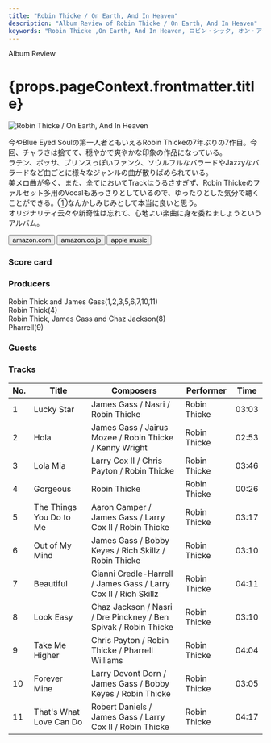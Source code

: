 ```yaml
---
title: "Robin Thicke / On Earth, And In Heaven"
description: "Album Review of Robin Thicke / On Earth, And In Heaven"
keywords: "Robin Thicke ,On Earth, And In Heaven, ロビン・シック, オン・アース・アンド・イン・ヘヴン"
---
```





<p className="largeP">Album Review</p>
<h1 className="h1--no--margin">{props.pageContext.frontmatter.title}</h1>

<Row className="image-card-group">
	<Column colMd={"3"} colLg={"4"} noGutterMdLeft="">
    <ImageCard>

![Robin Thicke / On Earth, And In Heaven](../../images/cd/robinthicke4L.jpg)

</ImageCard>
	</Column>
	<Column colMd={"4"} colLg={"8"} noGutterMdLeft="">
	<p>
	  今やBlue Eyed Soulの第一人者ともいえるRobin Thickeの7年ぶりの7作目。今回、チャラさは捨てて、穏やかで爽やかな印象の作品になっている。
    <br/>ラテン、ボッサ、プリンスっぽいファンク、ソウルフルなバラードやJazzyなバラードなど曲ごとに様々なジャンルの曲が散りばめられている。
    <br/>美メロ曲が多く、また、全てにおいてTrackはうるさすぎず、Robin Thickeのファルセット多用のVocalもあっさりとしているので、ゆったりとした気分で聴くことができる。①なんかしみじみとして本当に良いと思う。
    <br/>オリジナリティ云々や新奇性は忘れて、心地よい楽曲に身を委ねましょうというアルバム。
  </p>
  <div>
	  <Button className="button-right-mergin" href="https://amzn.to/3mZyToK" kind="primary" size="small" renderIcon={ArrowUpRight24}>
      amazon.com
    </Button>
    <Button className="button-right-mergin" href="https://amzn.to/2OZvWIi" kind="secondary" size="small" renderIcon={ArrowUpRight24}>
      amazon.co.jp
    </Button>
    <Button className="button-right-mergin" href="https://apple.co/3mXCFPJ" kind="tertiary" size="small" renderIcon={ArrowUpRight24}>
      apple music
    </Button>
	</div>
	</Column>
</Row>
<Row >
  <Column colMd={"4"} colLg={"4"} noGutterMdLeft="">
    <div>
      <h3>Score card</h3>
	    <SliderJS1 value="5" />
      <SliderJS2 value="2" />
	    <SliderJS3 value="1" />
      <SliderJS4 value="9" />
    </div>
  </Column>
  <Column colMd={"4"} colLg={"8"} noGutterMdLeft="">
    <div>
      <h3>Producers</h3>
      <p>
        Robin Thick and James Gass(1,2,3,5,6,7,10,11)
        <br/>Robin Thick(4)
        <br/>Robin Thick, James Gass and Chaz Jackson(8)
        <br/>Pharrell(9)
      </p>
      <h3>Guests</h3>
      <p>
      </p>
    </div>
  </Column>
</Row>

<h3>Tracks</h3>

| No. | Title                   | Composers                                                       | Performer    | Time  |
| --- | ----------------------- | --------------------------------------------------------------- | ------------ | ----- |
| 1   | Lucky Star              | James Gass / Nasri / Robin Thicke                               | Robin Thicke | 03:03 |
| 2   | Hola                    | James Gass / Jairus Mozee / Robin Thicke / Kenny Wright         | Robin Thicke | 02:53 |
| 3   | Lola Mia                | Larry Cox II / Chris Payton / Robin Thicke                      | Robin Thicke | 03:46 |
| 4   | Gorgeous                | Robin Thicke                                                    | Robin Thicke | 00:26 |
| 5   | The Things You Do to Me | Aaron Camper / James Gass / Larry Cox II / Robin Thicke         | Robin Thicke | 03:17 |
| 6   | Out of My Mind          | James Gass / Bobby Keyes / Rich Skillz / Robin Thicke           | Robin Thicke | 03:10 |
| 7   | Beautiful               | Gianni Credle-Harrell / James Gass / Larry Cox II / Rich Skillz | Robin Thicke | 04:11 |
| 8   | Look Easy               | Chaz Jackson / Nasri / Dre Pinckney / Ben Spivak / Robin Thicke | Robin Thicke | 03:10 |
| 9   | Take Me Higher          | Chris Payton / Robin Thicke / Pharrell Williams                 | Robin Thicke | 04:04 |
| 10  | Forever Mine            | Larry Devont Dorn / James Gass / Bobby Keyes / Robin Thicke     | Robin Thicke | 03:05 |
| 11  | That's What Love Can Do | Robert Daniels / James Gass / Larry Cox II / Robin Thicke       | Robin Thicke | 04:17 |
